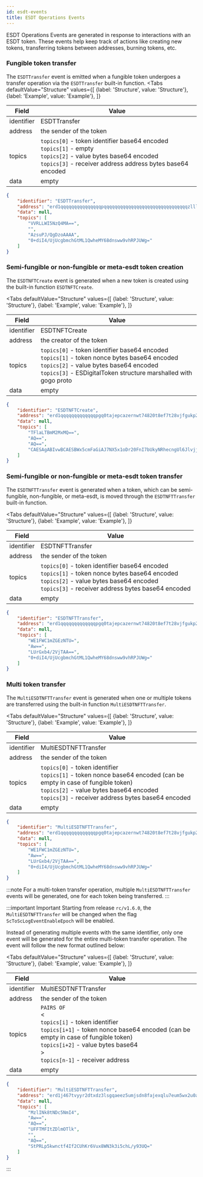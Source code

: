 ```yaml
---
id: esdt-events
title: ESDT Operations Events
---
```




ESDT Operations Events are generated in response to interactions with an ESDT token.
These events help keep track of actions like creating new tokens, transferring tokens between addresses, burning tokens, etc.


### Fungible token transfer

The `ESDTTransfer` event is emitted when a fungible token undergoes a transfer operation via the `ESDTTransfer` built-in function.
<Tabs
    defaultValue="Structure"
    values={[
        {label: 'Structure', value: 'Structure'},
        {label: 'Example', value: 'Example'},
    ]}
>
<TabItem value="Structure">

| Field      | Value                                                                                                                  | 
|------------|------------------------------------------------------------------------------------------------------------------------|
| identifier | ESDTTransfer                                                                                                           |
| address    | the sender  of the token                                                                                               |
| topics     | `topics[0]` - token identifier base64 encoded <br/>`topics[1]` - empty <br/> `topics[2]` - value bytes base64 encoded <br/> `topics[3]` - receiver address address bytes base64 encoded |
| data       | empty                                                                                                                  |

</TabItem>
<TabItem value="Example">

```json
{
    "identifier": "ESDTTransfer",
    "address": "erd1qqqqqqqqqqqqqqqpqqqqqqqqqqqqqqqqqqqqqqqqqqqqqqqzllls8a5w6u",
    "data": null,
    "topics": [
        "VVRLLWI5NzQ4MA==",
        "",
        "AzsuPJ/QgDzoAAAA",
        "0+diI4/UjUcgbmchGtML1QwheMY68dnsww9vhRPJUWg="
    ]
}
```

</TabItem>
</Tabs>


### Semi-fungible or non-fungible or meta-esdt token creation

The `ESDTNFTCreate` event is generated when a new token is created using the built-in function `ESDTNFTCreate`.

<Tabs
    defaultValue="Structure"
    values={[
        {label: 'Structure', value: 'Structure'},
        {label: 'Example', value: 'Example'},
    ]}
>
<TabItem value="Structure">

| Field      | Value                                                                                                                        |
|------------|------------------------------------------------------------------------------------------------------------------------------|
| identifier | ESDTNFTCreate                                                                                                              |
| address    | the creator of the token                                                                                                     |
| topics     | `topics[0]` - token identifier base64 encoded <br/>`topics[1]` - token nonce bytes base64 encoded <br/> `topics[2]` - value bytes base64 encoded <br/> `topics[3]` - ESDigitalToken structure marshalled with gogo proto   |
| data       | empty                                                                                                                        |

</TabItem>
<TabItem  value="Example">

```json
{
    "identifier": "ESDTNFTCreate",
    "address": "erd1qqqqqqqqqqqqqpgq0tajepcazernwt74820t8ef7t28vjfgukp2sw239f3",
    "data": null,
    "topics": [
        "TFlaLTBmM2MxMQ==",
        "AQ==",
        "AQ==",
        "CAESAgABIvwBCAESBWx5cmFaGiAJ7NX5x1oDr20FnI7bUkyNRhecngUl6Jlvjjzlcu0BuSD0Ayo7YmFma3JlaWNqbXVwMndna21qaXR0a2dpbzZydXlpb3h6cHpraHZ6b3Jvand5eHU0Y2RiNnQycHRhaGkyQmlwZnM6Ly9iYWZrcmVpY2ptdXAyd2drbWppdHRrZ2lvNnJ1eWlveHpwemtodnpvcm9qd3l4dTRjZGI2dDJwdGFoaTpLbWV0YWRhdGE6YmFma3JlaWNqbXVwMndna21qaXR0a2dpbzZydXlpb3h6cHpraHZ6b3Jvand5eHU0Y2RiNnQycHRhaGkvbHlyYVp9"
    ]
}
```

</TabItem>
</Tabs>

### Semi-fungible or non-fungible or meta-esdt token transfer

The `ESDTNFTTransfer` event is generated when a token, which can be semi-fungible, non-fungible, or meta-esdt,
is moved through the `ESDTNFTTransfer` built-in function.

<Tabs
    defaultValue="Structure"
    values={[
        {label: 'Structure', value: 'Structure'},
        {label: 'Example', value: 'Example'},
    ]}
>
<TabItem value="Structure">

| Field      | Value                                                                                                                        |
|------------|------------------------------------------------------------------------------------------------------------------------------|
| identifier | ESDTNFTTransfer                                                                                                              |
| address    | the sender  of the token                                                                                                     |
| topics     | `topics[0]` - token identifier base64 encoded <br/>`topics[1]` - token nonce bytes base64 encoded <br/> `topics[2]` - value bytes base64 encoded <br/> `topics[3]` - receiver address bytes base64 encoded |
| data       | empty                                                                                                                     |

</TabItem>
<TabItem  value="Example">

```json
{
    "identifier": "ESDTNFTTransfer",
    "address": "erd1qqqqqqqqqqqqqpgq0tajepcazernwt74820t8ef7t28vjfgukp2sw239f3",
    "data": null,
    "topics": [
        "WE1FWC1mZGEzNTU=",
        "Aw==",
        "LUrGxb4/2VjTAA==",
        "0+diI4/UjUcgbmchGtML1QwheMY68dnsww9vhRPJUWg="
    ]
}
```

</TabItem>
</Tabs>


### Multi token transfer

The `MultiESDTNFTTransfer` event is generated when one or multiple tokens are transferred using the built-in
function `MultiESDTNFTTransfer`.


<Tabs
    defaultValue="Structure"
    values={[
        {label: 'Structure', value: 'Structure'},
        {label: 'Example', value: 'Example'},
    ]}
>
<TabItem value="Structure">

| Field      | Value                                                                                                                           | 
|------------|---------------------------------------------------------------------------------------------------------------------------------|
| identifier | MultiESDTNFTTransfer                                                                                                            |
| address    | the sender  of the token                                                                                                        |
| topics     | `topics[0]` - token identifier <br/>`topics[1]` - token nonce base64 encoded (can be empty in case of fungible token) <br/> `topics[2]` - value bytes base64 encoded <br/> `topics[3]` - receiver address bytes base64 encoded    |
| data       | empty                                                                                                                           |

</TabItem>
<TabItem  value="Example">

```json
{
    "identifier": "MultiESDTNFTTransfer",
    "address": "erd1qqqqqqqqqqqqqpgq0tajepcazernwt74820t8ef7t28vjfgukp2sw239f3",
    "data": null,
    "topics": [
        "WE1FWC1mZGEzNTU=",
        "Aw==",
        "LUrGxb4/2VjTAA==",
        "0+diI4/UjUcgbmchGtML1QwheMY68dnsww9vhRPJUWg="
    ]
}
```

</TabItem>
</Tabs>

:::note
For a multi-token transfer operation, multiple `MultiESDTNFTTransfer` events will be generated, one for each token being transferred.
:::

:::important Important
Starting from release `rc/v1.6.0`, the `MultiESDTNFTTransfer` will be changed when the flag `ScToScLogEventEnableEpoch` will be enabled.

Instead of generating multiple events with the same identifier, only one event will be generated for the entire multi-token transfer operation. 
The event will follow the new format outlined below:

<Tabs
    defaultValue="Structure"
    values={[
        {label: 'Structure', value: 'Structure'},
        {label: 'Example', value: 'Example'},
    ]}
>
<TabItem value="Structure">

| Field      | Value                                                                                 | 
|------------|---------------------------------------------------------------------------------------|
| identifier | MultiESDTNFTTransfer                                                                  |
| address    | the sender  of the token                                                              |
| topics     | `PAIRS OF` <br/> < <br/>`topics[i]` - token identifier <br/>`topics[i+1]` - token nonce base64 encoded (can be empty in case of fungible token)<br/> `topics[i+2]` - value bytes base64 <br/>> <br/>  `topics[n-1]` - receiver address  |
| data       | empty                                                                                 |

</TabItem>
<TabItem  value="Example">

```json
{
    "identifier": "MultiESDTNFTTransfer",
    "address": "erd1j467tvyyr2dtxdz3lsgqaeez5umjsdn8fajexqlu7eum5wx2u0aqkca23a",
    "data": null,
    "topics": [
        "MzlINk8tNDc5NmI4",
        "Aw==",
        "AQ==",
        "UFFTMFItZDlmOTlk",
        "",
        "AQ==",
        "StPRLp5kwnctf4If2CUhKr6Vux8WN3k3i5chL/y93UQ="
    ]
}
```

</TabItem>
</Tabs>


:::



